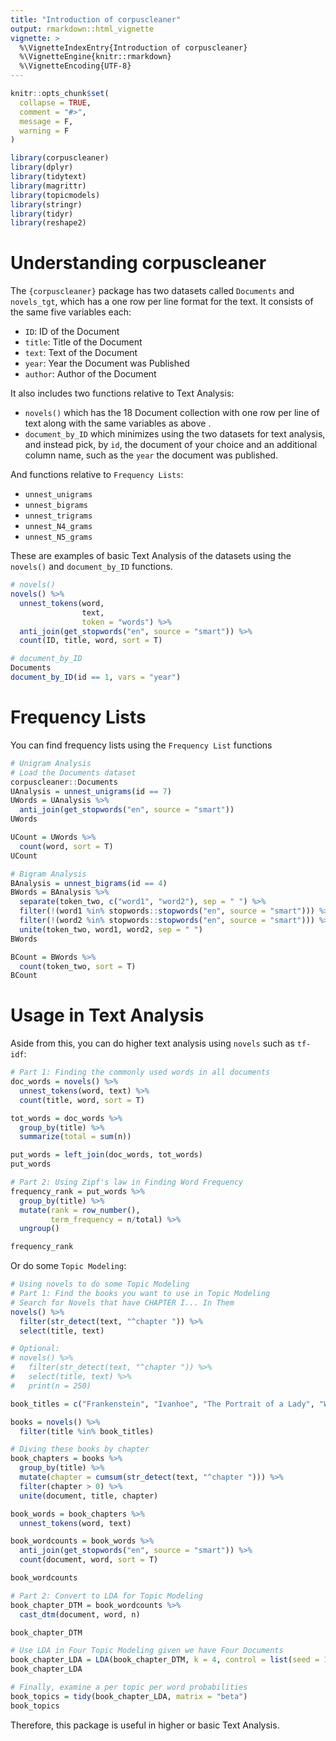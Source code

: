 ```yaml
---
title: "Introduction of corpuscleaner"
output: rmarkdown::html_vignette
vignette: >
  %\VignetteIndexEntry{Introduction of corpuscleaner}
  %\VignetteEngine{knitr::rmarkdown}
  %\VignetteEncoding{UTF-8}
---
```


```r
knitr::opts_chunk$set(
  collapse = TRUE,
  comment = "#>", 
  message = F,
  warning = F
)
```

```r
library(corpuscleaner)
library(dplyr)
library(tidytext)
library(magrittr)
library(topicmodels)
library(stringr)
library(tidyr)
library(reshape2)
```

# Understanding corpuscleaner

The `{corpuscleaner}` package has two datasets called `Documents` and `novels_tgt`, which has a one row per line format for the text. It consists of the same five variables each:

-   `ID`: ID of the Document
-   `title`: Title of the Document
-   `text`: Text of the Document
-   `year`: Year the Document was Published
-   `author`: Author of the Document

It also includes two functions relative to Text Analysis:

-   `novels()` which has the 18 Document collection with one row per line of text along with the same variables as above .
-   `document_by_ID` which minimizes using the two datasets for text analysis, and instead pick, by `id`, the document of your choice and an additional column name, such as the `year` the document was published.

And functions relative to `Frequency Lists`: 

* `unnest_unigrams` 
* `unnest_bigrams` 
* `unnest_trigrams` 
* `unnest_N4_grams` 
* `unnest_N5_grams`

These are examples of basic Text Analysis of the datasets using the `novels()` and `document_by_ID` functions.

```r
# novels()
novels() %>%
  unnest_tokens(word, 
                text, 
                token = "words") %>%
  anti_join(get_stopwords("en", source = "smart")) %>%
  count(ID, title, word, sort = T)

# document_by_ID
Documents
document_by_ID(id == 1, vars = "year") 
```

# Frequency Lists
You can find frequency lists using the `Frequency List` functions

```r
# Unigram Analysis
# Load the Documents dataset 
corpuscleaner::Documents
UAnalysis = unnest_unigrams(id == 7)
UWords = UAnalysis %>%
  anti_join(get_stopwords("en", source = "smart"))
UWords

UCount = UWords %>%
  count(word, sort = T)
UCount

# Bigram Analysis
BAnalysis = unnest_bigrams(id == 4)
BWords = BAnalysis %>%
  separate(token_two, c("word1", "word2"), sep = " ") %>%
  filter(!(word1 %in% stopwords::stopwords("en", source = "smart"))) %>%
  filter(!(word2 %in% stopwords::stopwords("en", source = "smart"))) %>%
  unite(token_two, word1, word2, sep = " ")
BWords

BCount = BWords %>%
  count(token_two, sort = T)
BCount
```

# Usage in Text Analysis

Aside from this, you can do higher text analysis using `novels` such as `tf-idf`:

```r
# Part 1: Finding the commonly used words in all documents
doc_words = novels() %>%
  unnest_tokens(word, text) %>%
  count(title, word, sort = T)

tot_words = doc_words %>%
  group_by(title) %>% 
  summarize(total = sum(n))

put_words = left_join(doc_words, tot_words)
put_words

# Part 2: Using Zipf's law in Finding Word Frequency
frequency_rank = put_words %>%
  group_by(title) %>%
  mutate(rank = row_number(),
         term_frequency = n/total) %>%
  ungroup()

frequency_rank
```

Or do some `Topic Modeling`:

```r
# Using novels to do some Topic Modeling
# Part 1: Find the books you want to use in Topic Modeling 
# Search for Novels that have CHAPTER I... In Them 
novels() %>%
  filter(str_detect(text, "^chapter ")) %>%
  select(title, text)

# Optional: 
# novels() %>%
#   filter(str_detect(text, "^chapter ")) %>%
#   select(title, text) %>%
#   print(n = 250)

book_titles = c("Frankenstein", "Ivanhoe", "The Portrait of a Lady", "Wuthering Heights")

books = novels() %>%
  filter(title %in% book_titles)

# Diving these books by chapter 
book_chapters = books %>%
  group_by(title) %>%
  mutate(chapter = cumsum(str_detect(text, "^chapter "))) %>%
  filter(chapter > 0) %>%
  unite(document, title, chapter)

book_words = book_chapters %>%
  unnest_tokens(word, text) 

book_wordcounts = book_words %>%
  anti_join(get_stopwords("en", source = "smart")) %>%
  count(document, word, sort = T)

book_wordcounts

# Part 2: Convert to LDA for Topic Modeling
book_chapter_DTM = book_wordcounts %>%
  cast_dtm(document, word, n)

book_chapter_DTM

# Use LDA in Four Topic Modeling given we have Four Documents
book_chapter_LDA = LDA(book_chapter_DTM, k = 4, control = list(seed = 1234))
book_chapter_LDA

# Finally, examine a per topic per word probabilities 
book_topics = tidy(book_chapter_LDA, matrix = "beta")
book_topics
```

Therefore, this package is useful in higher or basic Text Analysis.

